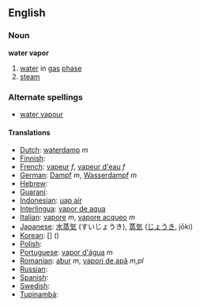 ==English==
=== Noun ===
'''water vapor'''

# [[water]] in [[gas]] [[phase]]
# [[steam]]

===Alternate spellings===
*[[water vapour]]

==== Translations ====
*[[Dutch]]: [[waterdamp]] ''m''
*[[Finnish]]: [[]]
*[[French]]: [[vapeur]] ''f'', [[vapeur d'eau]] ''f''
*[[German]]: [[Dampf]] ''m'', [[Wasserdampf]] ''m''
*[[Hebrew]]: [[]] '' ''
*[[Guaraní]]: [[]]
*[[Indonesian]]: [[uap air]]
*[[Interlingua]]: [[vapor de aqua]]
*[[Italian]]: [[vapore]] ''m'',  [[vapore acqueo]] ''m''
*[[Japanese]]: [[水蒸気]] (すいじょうき), [[蒸気]] ([[じょうき]], jōki)
*[[Korean]]: [[]] [] ()
*[[Polish]]: [[]]
*[[Portuguese]]: [[vapor d'água]] ''m''
*[[Romanian]]: [[abur]] ''m'', [[vapori de apă]] ''m,pl''
*[[Russian]]: [[]]
*[[Spanish]]: [[]] '' ''
*[[Swedish]]: [[]] '' ''
*[[Tupinambá]]: [[]]
